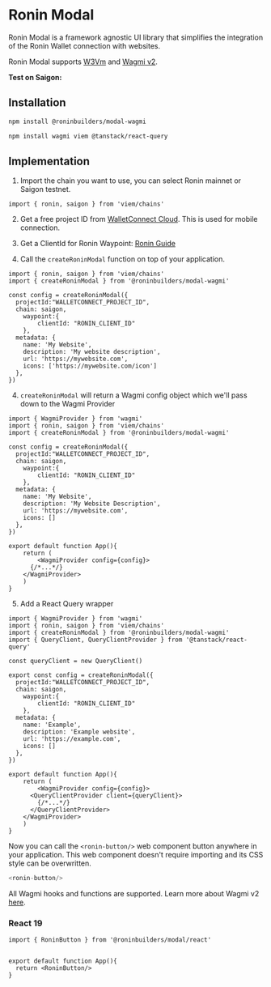 
# Ronin Modal

Ronin Modal is a framework agnostic UI library that simplifies the integration of the Ronin Wallet connection with websites.

Ronin Modal supports [W3Vm](../w3vm/modal) and [Wagmi v2](https://beta.wagmi.sh/).

**Test on Saigon:**
<br/>
<Modal/>

## Installation

```sh npm2yarn
npm install @roninbuilders/modal-wagmi
```

```sh npm2yarn
npm install wagmi viem @tanstack/react-query
```

## Implementation

1. Import the chain you want to use, you can select Ronin mainnet or Saigon testnet.


```tsx
import { ronin, saigon } from 'viem/chains'
```

2. Get a free project ID from [WalletConnect Cloud](https://cloud.walletconnect.com/). This is used for mobile connection.

3. Get a ClientId for Ronin Waypoint: [Ronin Guide](https://docs.skymavis.com/mavis/ronin-waypoint/guides/get-started#steps)

4. Call the `createRoninModal` function on top of your application.

```tsx {2-13}
import { ronin, saigon } from 'viem/chains'
import { createRoninModal } from '@roninbuilders/modal-wagmi'

const config = createRoninModal({
  projectId:"WALLETCONNECT_PROJECT_ID",
  chain: saigon,
  	waypoint:{
		clientId: "RONIN_CLIENT_ID"
	},
  metadata: { 
    name: 'My Website', 
    description: 'My website description', 
    url: 'https://mywebsite.com',
    icons: ['https://mywebsite.com/icon']
  },
})
```

4. `createRoninModal` will return a Wagmi config object which we'll pass down to the Wagmi Provider

```tsx {1, 15-21}
import { WagmiProvider } from 'wagmi'
import { ronin, saigon } from 'viem/chains'
import { createRoninModal } from '@roninbuilders/modal-wagmi'

const config = createRoninModal({
  projectId:"WALLETCONNECT_PROJECT_ID",
  chain: saigon,
  	waypoint:{
		clientId: "RONIN_CLIENT_ID"
	},
  metadata: { 
    name: 'My Website', 
    description: 'My Website Description', 
    url: 'https://mywebsite.com',
    icons: []
  },
})

export default function App(){
	return (
		<WagmiProvider config={config}>
      {/*...*/}
    </WagmiProvider>
	)
}
```

5. Add a React Query wrapper

```tsx {4, 6, 22, 24}
import { WagmiProvider } from 'wagmi'
import { ronin, saigon } from 'viem/chains'
import { createRoninModal } from '@roninbuilders/modal-wagmi'
import { QueryClient, QueryClientProvider } from '@tanstack/react-query' 

const queryClient = new QueryClient()

export const config = createRoninModal({
  projectId:"WALLETCONNECT_PROJECT_ID",
  chain: saigon,
  	waypoint:{
		clientId: "RONIN_CLIENT_ID"
	},
  metadata: { 
    name: 'Example', 
    description: 'Example website', 
    url: 'https://example.com',
    icons: []
  },
})

export default function App(){
	return (
		<WagmiProvider config={config}>
      <QueryClientProvider client={queryClient}>
        {/*...*/}
      </QueryClientProvider> 
    </WagmiProvider>
	)
}
```

Now you can call the `<ronin-button/>` web component button anywhere in your application. This web component doesn't require importing
and its CSS style can be overwritten.

```ts
<ronin-button/>
```

All Wagmi hooks and functions are supported. Learn more about Wagmi v2 [here](https://beta.wagmi.sh/react/api/hooks).

### React 19

```tsx {8-10}
import { RoninButton } from '@roninbuilders/modal/react'


export default function App(){
  return <RoninButton/>
}
```